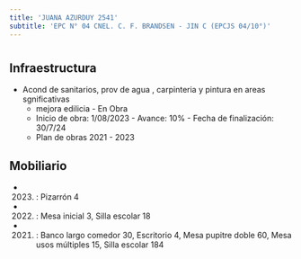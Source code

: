 ```yaml
---
title: 'JUANA AZURDUY 2541'
subtitle: 'EPC N° 04 CNEL. C. F. BRANDSEN - JIN C (EPCJS 04/10°)'
---
```


#
## Infraestructura

* Acond de sanitarios, prov de agua , carpinteria y pintura en areas sgnificativas 
    + mejora edilicia - En Obra 
    + Inicio de obra: 1/08/2023 - Avance: 10% - Fecha de finalización: 30/7/24 
    + Plan de obras 2021 - 2023 






## Mobiliario

*  (2023) : Pizarrón 4 

*  (2022) : Mesa inicial 3, Silla escolar 18 

*  (2021) : Banco largo comedor 30, Escritorio 4, Mesa pupitre doble 60, Mesa usos múltiples 15, Silla escolar 184 



